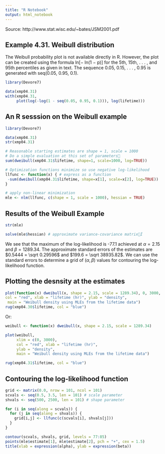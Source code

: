 ```yaml
---
title: "R Notebook"
output: html_notebook
---
```


Source: http://www.stat.wisc.edu/~bates/JSM2001.pdf


## Example 4.31. Weibull distribution
The Weibull probability plot is not available directly in R. However, the plot can be created using the formula ln[− ln(1 − p)] for the 5th, 15th, . . . , and 95th percentiles as given in text. The sequence 0.05, 0.15, . . . , 0.95 is generated with seq(0.05, 0.95, 0.1).

```r
library(Devore7)

data(xmp04.31)
with(xmp04.31, 
     plot(log(-log(1 - seq(0.05, 0.95, 0.1))), log(lifetime)))
```

## An R sesssion on the Weibull example
```r
library(Devore7)

data(xmp04.31)
str(xmp04.31)
```

```r
# Reasonable starting estimates are shape = 1, scale = 1000
# Do a simple evaluation at this set of parameters￿
sum(dweibull(xmp04.31$lifetime, shape=1, scale=1000, log=TRUE))
```

```r
# Optimization functions minimize so use negative log-likelihood
llfunc <- function(x) { # express as a function
 -sum(dweibull(xmp04.31$lifetime, shape=x[1], scale=x[2], log=TRUE))
}

# apply non-linear minimization
mle <- nlm(llfunc, c(shape = 1, scale = 1000), hessian = TRUE)

```

## Results of the Weibull Example

```r
str(mle)
```


```r
solve(mle$hessian) # approximate variance-covariance matrix￿İ
```

We see that the maximum of the log-likelihood is -77.1 achieved
at $\alpha = 2.15$ and $\beta = 1289.34$. The approximate standard errors of the estimates are $0.5444 = \sqrt 0.29596$ and $199.6 = \sqrt 38935.82$. We can use the standard errors to determine a grid of $(\alpha, \beta)$ values for contouring the log-likelihood function.

## Plotting the desnsity at the estimates

```r
plot(function(x) dweibull(x, shape = 2.15, scale = 1289.34), 0, 3000,
col = "red", xlab = "lifetime (hr)", ylab = "density",
 main = "Weibull density using MLEs from the lifetime data")
rug(xmp04.30$lifetime, col = "blue")

```

Or:
```r
weibull <- function(x) dweibull(x, shape = 2.15, scale = 1289.34)

plot(weibull, 
     xlim = c(0, 3000), 
     col = "red", xlab = "lifetime (hr)", 
     ylab = "density",
     main = "Weibull density using MLEs from the lifetime data")

rug(xmp04.31$lifetime, col = "blue")

```

## Contouring the log-likelihood function

```r
grid <- matrix(0.0, nrow = 101, ncol = 101)
scvals <- seq(0.5, 3.5, len = 101) # scale parameter
shvals <- seq(500, 2500, len = 101) # shape parameter

for (i in seq(along = scvals)) {
  for (j in seq(along = shvals)) {
    grid[i,j] <- llfunc(c(scvals[i], shvals[j]))
  }
}

contour(scvals, shvals, grid, levels = 77:85)
points(mle$estimate[1], mle$estimate[2], pch = "+", cex = 1.5)
title(xlab = expression(alpha), ylab = expression(beta))
```






